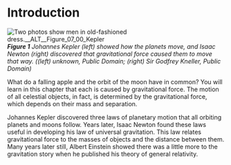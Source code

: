 # Introduction

![Two photos show men in old-fashioned dress.__ALT__Figure_07_00_Kepler](__MEDIA_URL__CNX_HSPhysics_07_00_Kepler.jpg)
***Figure 1** Johannes Kepler (left) showed how the planets move, and Isaac Newton (right) discovered that gravitational force caused them to move that way. ((left) unknown, Public Domain; (right) Sir Godfrey Kneller, Public Domain)*


What do a falling apple and the orbit of the moon have in common? You will learn in this chapter that each is caused by gravitational force. The motion of all celestial objects, in fact, is determined by the gravitational force, which depends on their mass and separation.

Johannes Kepler discovered three laws of planetary motion that all orbiting planets and moons follow. Years later, Isaac Newton found these laws useful in developing his law of universal gravitation. This law relates gravitational force to the masses of objects and the distance between them. Many years later still, Albert Einstein showed there was a little more to the gravitation story when he published his theory of general relativity.

